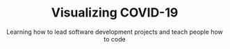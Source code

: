 ---
slug: cvt
priority: 3
thumbnail: /projects/cvt/thumbnail.svg
title: Visualizing COVID-19
subtitle: Learning how to lead software development projects and teach people how to code 
description: Getting started with data analysis, and learning about the impact of COVID-19 on our society with other researchers, policy makers, scientists, and engineers.
tags: ["Python", "data visualization", "web scraping", "VADER", "tableau"]
images: []
links: ["https://github.com/xsharonhe/cvt-scripts", "https://docs.google.com/document/d/1QLUiJNBFXxDlMnV_eSejgS2Q_1OpSXOcQBNqe1ZTlhs/edit"]
captions: ["xsharonhe/cvt-scripts", "google doc link here"]
label: docs
---